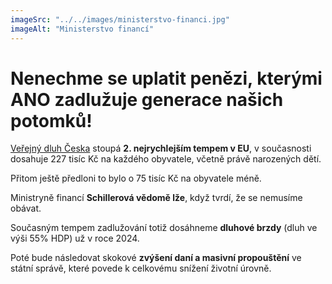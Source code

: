 ```yaml
---
imageSrc: "../../images/ministerstvo-financi.jpg"
imageAlt: "Ministerstvo financí"
---
```


# Nenechme se uplatit penězi, kterými **ANO zadlužuje generace** našich potomků!

[Veřejný dluh Česka](https://www.verejnydluh.cz/) stoupá **2. nejrychlejším tempem v EU**, v současnosti dosahuje 227 tisíc Kč na každého obyvatele, včetně právě narozených dětí.

Přitom ještě předloni to bylo o 75 tisíc Kč na obyvatele méně.

Ministryně financí **Schillerová vědomě lže**, když tvrdí, že se nemusíme obávat.

Současným tempem zadlužování totiž dosáhneme **dluhové brzdy** (dluh ve výši 55% HDP) už v roce 2024.

Poté bude následovat skokové **zvýšení daní a masivní propouštění** ve státní správě, které povede k celkovému snížení životní úrovně.

